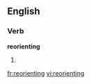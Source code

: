 ==English==
===Verb===
'''reorienting'''
#{{present participle of|[[reorient]]}}

[[fr:reorienting]]
[[vi:reorienting]]